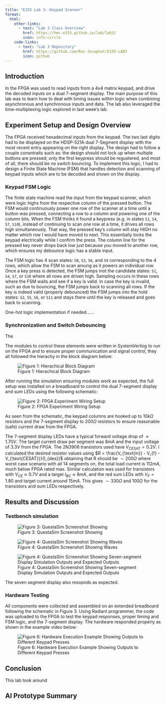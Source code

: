 ```yaml
---
title: "E155 Lab 3: Keypad Scanner"
format:
  html:
    other-links: 
      - text: "Lab 3 Class Overview"
        href: https://hmc-e155.github.io/lab/lab3/
        icon: info-circle   
    code-links:
      - text: "Lab 3 Repository"
        href: https://github.com/Rex-Josaphat/E155-LAB3
        icon: github
---
```

## Introduction

In the FPGA was used to read inputs from a 4x4 matrix keypad, and drive the decoded inputs on a dual 7-segment display. The main purpose of this lab was to learn how to deal with timing issues within logic when combining asynchronous and synchronous inputs and data. The lab also leveraged the time-multiplexing logic explored in last week's lab.

## Experiment Setup and Design Overview

The FPGA received hexadecimal inputs from the keypad. The two last digits had to be displayed on the HDSP-521A dual 7-Segment display with the most recent entry appearing on the right display. The design had to follow a couple consntraits such as: the design should not lock up when multiple buttons are pressed; only the first keypress should be regustered, and most of all, there should be no switch bouncing. To implement this logic, I had to design a Finite State Machine (FSM) that handles detection and scanning of keypad inputs which are to be decoded and shown on the display.

### Keypad FSM Logic

The finite state machine read the input from the keypad scanner, which were logic highs from the respective column of the pressed button. The FSM would continuously power one row of the scanner at a time until a button was pressed, connecting a row to a column and powering one of the column bits. When the FSM thinks it found a keypress (e.g. in states `S1`, `S4`, `S7`, `S10`), instead of continuing to scan one row at a time, it drives all rows high simultaneously. That way, the pressed key’s column will stay HIGH no matter which row I would have moved to next. This essentially locks the keypad electrically while I confirm the press. The column line for the pressed key never drops back low just because you moved to another row, which ensures my debounce logic has a stable input.

The FSM logic has 4 scan states:  `S0`, `S3`, `S6`, and `S9` corresponding to the 4 rows, which allow the FSM to scan aroung as it powers an individual row. Once a key press is detected, the FSM jumps inot the candidate states:  `S1`, `S4`, `S7`, or `S10` where all rows are driven high. Sampling occurs in these rows where the FSM waits and see if a key is valid. In case the key is invalid, such as due to bouncing, the FSM jumps back to scanning all rows. If the key is indeed valid (properly debounced) the FSM jumps into the hold states:  `S2`, `S5`, `S6`, or `S11` and stays there until the key is released and goes back to scanning. 

One-hot logic implementation if needed......

### Synchronization and Switch Debouncing

The 

The modules to control these elements were written in SystemVerilog to run on the FPGA and to ensure proper communication and signal control, they all followed the hierachy in the block diagram below:

![Figure 1: Hierachical Block Diagram](images/lab3BlockDiagram.png)

After running the simulation ensuring modules work as expected, the full setup was installed on a breadboard to control the dual 7-segment display and sum LEDs using the following schematic:

![Figure 2: FPGA Experiment Wiring Setup](images/lab3Schematic.png)

As seen from the schematic, the keypad columns are hooked up to $10k\Omega$ resistors and the 7-segment display to $200\Omega$ resistors to ensure reasonable (safe) current draw from the FPGA. 

The 7-segment display LEDs have a typical forward voltage drop of $\approx1.70V$. The target current draw per segment was $8mA$ and the input voltage of $3.3V$ from the FPGA. The 2N3906 transistors used have $V_{\text{CESAT}}=0.2V$. I calculated the desired resistor values using $R = \frac{V_{\text{in}} - V_{f} - V_{\text{CESAT}}}{I_{des}}$ obtaining that R should be $\sim200\Omega$ where worst case scenario with all 14 segments on, the total load current is $112mA$, much below FPGA rated max. Similar calculation was used for transistors with $V_{CE}\approx0.7V$ and a target $I_{BC}\approx8mA$, and the red sum LEDs with $V_F=1.80$ and target current around $15mA$. This gives $\sim330\Omega$ and $100\Omega$ for the transistors and sum LEDs respectively.

## Results and Discussion
### Testbench simulation



![Figure 3: QuestaSim Screenshot Showing ](link){.lightbox}


![Figure 4: QuestaSim Screenshot Showing Waves ](link){.lightbox}



![Figure 4: QuestaSim Screenshot Showing Seven-segment Display Simulation Outputs and Expected Outputs](images/7segDisp_tb.png)

The seven segment display also resopnds as expected.

### Hardware Testing

All components were collected and assembled on an extended breadboard following the schematic in Figure 3. Using Radiant programmer, the code was uploaded to the FPGA to test the keypad responses, proper timing and FSM logic, and the 7-segment display. The hardware responded properly as shown in the example video below:

![Figure 6: Hardware Execution Example Showing Outputs to Different Keypad Presses](link)

## Conclusion
This lab took around 

## AI Prototype Summary